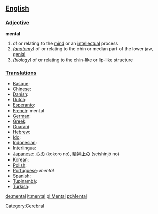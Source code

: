 == [[English]] ==

=== [[Adjective]] ===

'''mental'''
# of or relating to the [[mind]] or an [[intellect]]ual process
# ''([[anatomy]])'' of or relating to the chin or median part of the lower jaw, [[genial]]
# ''([[biology]])'' of or relating to the chin-like or lip-like structure

=== [[Translation]]s ===

*[[Basque]]:
*[[Chinese]]:
*[[Danish]]:
*[[Dutch]]:
*[[Esperanto]]:
*[[French]]: mental
*[[German]]:
*[[Greek]]:
*[[Guaraní]]
*[[Hebrew]]:
*[[Ido]]:
*[[Indonesian]]: 
*[[Interlingua]]:
*[[Japanese]]: [[心の]] (kokoro no), [[精神上の]] (seishinjō no)
*[[Korean]]:
*[[Polish]]:
*[[Portuguese]]: ''mental''
*[[Spanish]]:
*[[Tupinambá]]:
*[[Turkish]]:

[[Category:Cerebral]]

[[de:mental]]
[[it:mental]]
[[pl:Mental]]
[[pt:Mental]]
